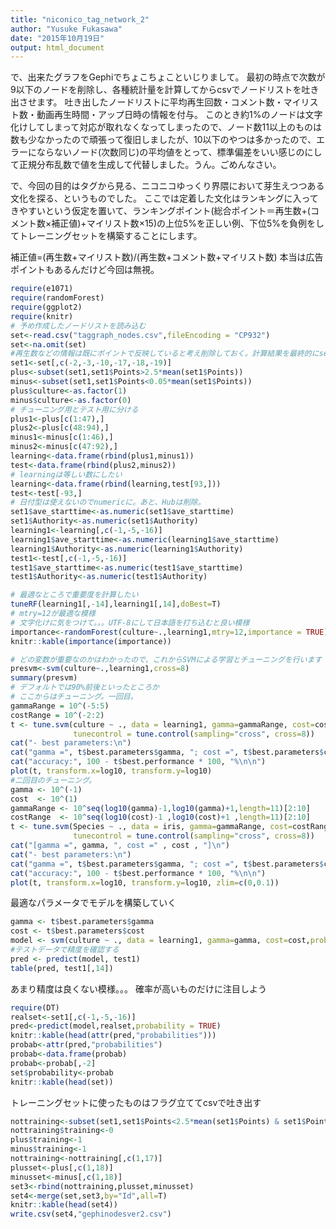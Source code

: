 ```yaml
---
title: "niconico_tag_network_2"
author: "Yusuke Fukasawa"
date: "2015年10月19日"
output: html_document
---
```


で、出来たグラフをGephiでちょこちょこといじりまして。 最初の時点で次数が9以下のノードを削除し、各種統計量を計算してからcsvでノードリストを吐き出させます。 吐き出したノードリストに平均再生回数・コメント数・マイリスト数・動画再生時間・アップ日時の情報を付与。 このとき約1%のノードは文字化けしてしまって対応が取れなくなってしまったので、ノード数11以上のものは数も少なかったので頑張って復旧しましたが、10以下のやつは多かったので、エラーにならないノード(次数同じ)の平均値をとって、標準偏差をいい感じのにして正規分布乱数で値を生成して代替しました。うん。ごめんなさい。

で、今回の目的はタグから見る、ニコニコゆっくり界隈において芽生えつつある文化を探る、というものでした。 ここでは定着した文化はランキングに入ってきやすいという仮定を置いて、ランキングポイント(総合ポイント＝再生数+(コメント数×補正値)+マイリスト数×15)の上位5%を正しい例、下位5%を負例をしてトレーニングセットを構築することにします。

補正値=(再生数+マイリスト数)/(再生数+コメント数+マイリスト数) 本当は広告ポイントもあるんだけど今回は無視。

```r
require(e1071)
require(randomForest)
require(ggplot2)
require(knitr)
# 予め作成したノードリストを読み込む
set<-read.csv("taggraph_nodes.csv",fileEncoding = "CP932")
set<-na.omit(set)
#再生数などの情報は既にポイントで反映していると考え削除しておく。計算結果を最終的にsetに貼って出力しGephiでまた使う
set1<-set[,c(-2,-3,-10,-17,-18,-19)]
plus<-subset(set1,set1$Points>2.5*mean(set1$Points))
minus<-subset(set1,set1$Points<0.05*mean(set1$Points))
plus$culture<-as.factor(1)
minus$culture<-as.factor(0)
# チューニング用とテスト用に分ける
plus1<-plus[c(1:47),]
plus2<-plus[c(48:94),]
minus1<-minus[c(1:46),]
minus2<-minus[c(47:92),]
learning<-data.frame(rbind(plus1,minus1))
test<-data.frame(rbind(plus2,minus2))
# learningは等しい数にしたい
learning<-data.frame(rbind(learning,test[93,]))
test<-test[-93,]
# 日付型は使えないのでnumericに。あと、Hubは削除。
set1$ave_starttime<-as.numeric(set1$ave_starttime)
set1$Authority<-as.numeric(set1$Authority)
learning1<-learning[,c(-1,-5,-16)]
learning1$ave_starttime<-as.numeric(learning1$ave_starttime)
learning1$Authority<-as.numeric(learning1$Authority)
test1<-test[,c(-1,-5,-16)]
test1$ave_starttime<-as.numeric(test1$ave_starttime)
test1$Authority<-as.numeric(test1$Authority)
```
```r
# 最適なところで重要度を計算したい
tuneRF(learning1[,-14],learning1[,14],doBest=T)
# mtry=12が最適な模様
# 文字化けに気をつけて。。。UTF-8にして日本語を打ち込むと良い模様
importance<-randomForest(culture~.,learning1,mtry=12,importance = TRUE)
knitr::kable(importance(importance))

# どの変数が重要なのかはわかったので、これからSVMによる学習とチューニングを行います
presvm<-svm(culture~.,learning1,cross=8)
summary(presvm)
# デフォルトでは90%前後といったところか
# ここからはチューニング。一回目。
gammaRange = 10^(-5:5)
costRange = 10^(-2:2)
t <- tune.svm(culture ~ ., data = learning1, gamma=gammaRange, cost=costRange,
              tunecontrol = tune.control(sampling="cross", cross=8))
cat("- best parameters:\n")
cat("gamma =", t$best.parameters$gamma, "; cost =", t$best.parameters$cost, ";\n")
cat("accuracy:", 100 - t$best.performance * 100, "%\n\n")
plot(t, transform.x=log10, transform.y=log10)
#二回目のチューニング。
gamma <- 10^(-1)
cost  <- 10^(1)
gammaRange <- 10^seq(log10(gamma)-1,log10(gamma)+1,length=11)[2:10]
costRange  <- 10^seq(log10(cost)-1 ,log10(cost)+1 ,length=11)[2:10]
t <- tune.svm(Species ~ ., data = iris, gamma=gammaRange, cost=costRange,
              tunecontrol = tune.control(sampling="cross", cross=8))
cat("[gamma =", gamma, ", cost =" , cost , "]\n")
cat("- best parameters:\n")
cat("gamma =", t$best.parameters$gamma, "; cost =", t$best.parameters$cost, ";\n")
cat("accuracy:", 100 - t$best.performance * 100, "%\n\n")
plot(t, transform.x=log10, transform.y=log10, zlim=c(0,0.1))
```

最適なパラメータでモデルを構築していく
```r
gamma <- t$best.parameters$gamma
cost <- t$best.parameters$cost
model <- svm(culture ~ ., data = learning1, gamma=gamma, cost=cost,probability = TRUE)
#テストデータで精度を確認する
pred <- predict(model, test1)
table(pred, test1[,14])
```

あまり精度は良くない模様。。。
確率が高いものだけに注目しよう
```r
require(DT)
realset<-set1[,c(-1,-5,-16)]
pred<-predict(model,realset,probability = TRUE)
knitr::kable(head(attr(pred,"probabilities")))
probab<-attr(pred,"probabilities")
probab<-data.frame(probab)
probab<-probab[,-2]
set$probability<-probab
knitr::kable(head(set))
```

トレーニングセットに使ったものはフラグ立ててcsvで吐き出す

```r
nottraining<-subset(set1,set1$Points<2.5*mean(set1$Points) & set1$Points>0.05*mean(set1$Points))
nottraining$training<-0
plus$training<-1
minus$training<-1
nottraining<-nottraining[,c(1,17)]
plusset<-plus[,c(1,18)]
minusset<-minus[,c(1,18)]
set3<-rbind(nottraining,plusset,minusset)
set4<-merge(set,set3,by="Id",all=T)
knitr::kable(head(set4))
write.csv(set4,"gephinodesver2.csv")
```
